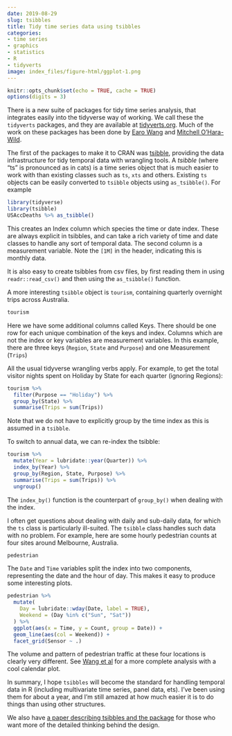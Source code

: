 ```yaml
---
date: 2019-08-29
slug: tsibbles
title: Tidy time series data using tsibbles
categories:
- time series
- graphics
- statistics
- R
- tidyverts
image: index_files/figure-html/ggplot-1.png
---
```


```r
knitr::opts_chunk$set(echo = TRUE, cache = TRUE)
options(digits = 3)
```

There is a new suite of packages for tidy time series analysis, that integrates easily into the tidyverse way of working. We call these the `tidyverts` packages, and they are available at [tidyverts.org](https://tidyverts.org). Much of the work on these packages has been done by [Earo Wang](https://earo.me) and [Mitchell O'Hara-Wild](https://mitchelloharawild.com).

The first of the packages to make it to CRAN was [tsibble](https://tsibble.tidyverts.org/), providing the data infrastructure for tidy temporal data with wrangling tools.  A *tsibble* (where "ts" is pronounced as in cats) is a time series object that is much easier to work with than existing classes such as `ts`, `xts` and others. Existing `ts` objects can be easily converted to `tsibble` objects using `as_tsibble()`. For example

```r
library(tidyverse)
library(tsibble)
USAccDeaths %>% as_tsibble()
```

This creates an Index column which species the time or date index. These are always explicit in tsibbles, and can take a rich variety of time and date classes to handle any sort of temporal data. The second column is a measurement variable. Note the `[1M]` in the header, indicating this is monthly data.

It is also easy to create tsibbles from csv files, by first reading them in using `readr::read_csv()` and then using the `as_tsibble()` function.

A more interesting `tsibble` object is `tourism`, containing quarterly overnight trips across Australia.

```r
tourism
```

Here we have some additional columns called Keys. There should be one row for each unique combination of the keys and index. Columns which are not the index or key variables are measurement variables. In this example, there are three keys (`Region`, `State` and `Purpose`) and one Measurement (`Trips`)

All the usual tidyverse wrangling verbs apply. For example, to get the total visitor nights spent on Holiday by State for each quarter (ignoring Regions):

```r
tourism %>%
  filter(Purpose == "Holiday") %>%
  group_by(State) %>%
  summarise(Trips = sum(Trips))
```

Note that we do not have to explicitly group by the time index as this is assumed in a `tsibble`.

To switch to annual data, we can re-index the tsibble:

```r
tourism %>%
  mutate(Year = lubridate::year(Quarter)) %>%
  index_by(Year) %>%
  group_by(Region, State, Purpose) %>%
  summarise(Trips = sum(Trips)) %>%
  ungroup()
```

The `index_by()` function is the counterpart of `group_by()` when dealing with the index.

I often get questions about dealing with daily and sub-daily data, for which the `ts` class is particularly ill-suited. The `tsibble` class handles such data with no problem. For example, here are some hourly pedestrian counts at four sites around Melbourne, Australia.

```r
pedestrian
```

The `Date` and `Time` variables split the index into two components, representing the date and the hour of day. This makes it easy to produce some interesting plots.

```r
pedestrian %>%
  mutate(
    Day = lubridate::wday(Date, label = TRUE),
    Weekend = (Day %in% c("Sun", "Sat"))
  ) %>%
  ggplot(aes(x = Time, y = Count, group = Date)) +
  geom_line(aes(col = Weekend)) +
  facet_grid(Sensor ~ .)
```

The volume and pattern of pedestrian traffic at these four locations is clearly very different. See [Wang et al](https://robjhyndman.com/publications/calendar-vis/) for a more complete analysis with a cool calendar plot.

In summary, I hope `tsibbles` will become the standard for handling temporal data in R (including multivariate time series, panel data, ets). I've been using them for about a year, and I'm still amazed at how much easier it is to do things than using other structures.

We also have [a paper describing tsibbles and the package](https://robjhyndman.com/publications/tsibble/) for those who want more of the detailed thinking behind the design.

